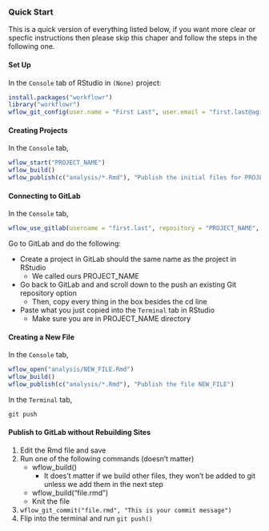 ### Quick Start

This is a quick version of everything listed below, if you want more clear or specfic instructions then please skip this chaper and follow the steps in the following one. 

#### Set Up

In the `Console` tab of RStudio in `(None)` project: 

```r
install.packages("workflowr")
library("workflowr")
wflow_git_config(user.name = "First Last", user.email = "first.last@agios.com")
```

#### Creating Projects

In the `Console` tab, 

```r
wflow_start("PROJECT_NAME")
wflow_build()
wflow_publish(c("analysis/*.Rmd"), "Publish the initial files for PROJECT_NAME")
```

#### Connecting to GitLab

In the `Console` tab, 

```r
wflow_use_gitlab(username = "first.last", repository = "PROJECT_NAME", domain = "ceres.agios.com")
```

Go to GitLab and do the following:

+ Create a project in GitLab should the same name as the project in RStudio
    + We called ours PROJECT_NAME
+ Go back to GitLab and and scroll down to the push an existing Git repository option
    + Then, copy every thing in the box besides the cd line
+ Paste what you just copied into the `Terminal` tab in RStudio
    + Make sure you are in  PROJECT_NAME directory 


#### Creating a New File

In the `Console` tab, 

```r
wflow_open("analysis/NEW_FILE.Rmd")
wflow_build()
wflow_publish(c("analysis/*.Rmd"), "Publish the file NEW_FILE")
```

In the `Terminal` tab, 
```r
git push
```

#### Publish to GitLab without Rebuilding Sites

1. Edit the Rmd file and save
2. Run one of the following commands (doesn't matter)
    + wflow_build()
        + It does't matter if we build other files, they won't be added to git unless we add them in the next step
    + wflow_build("file.rmd")
    + Knit the file
3. `wflow_git_commit("file.rmd", "This is your commit message")`
4. Flip into the terminal and run `git push()`
      

